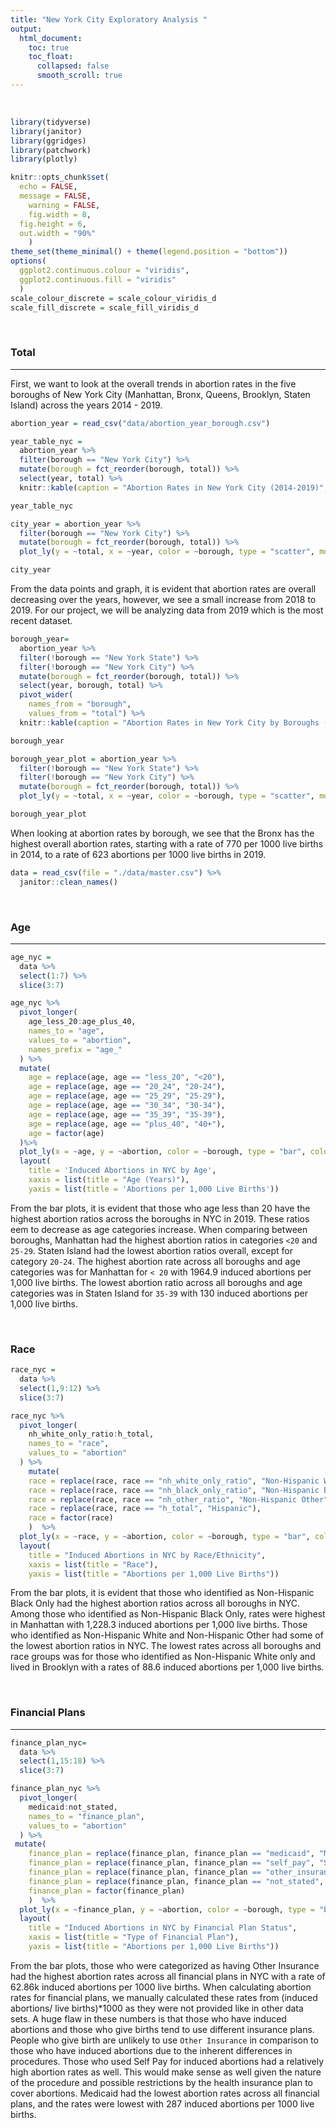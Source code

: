 ```yaml
---
title: "New York City Exploratory Analysis "
output: 
  html_document:
    toc: true
    toc_float:
      collapsed: false
      smooth_scroll: true
---
```


&nbsp; 

```r
library(tidyverse)
library(janitor)
library(ggridges)
library(patchwork)
library(plotly)

knitr::opts_chunk$set(
  echo = FALSE,
  message = FALSE,
	warning = FALSE,
	fig.width = 8, 
  fig.height = 6,
  out.width = "90%"
	)
theme_set(theme_minimal() + theme(legend.position = "bottom"))
options(
  ggplot2.continuous.colour = "viridis",
  ggplot2.continuous.fill = "viridis"
  )
scale_colour_discrete = scale_colour_viridis_d
scale_fill_discrete = scale_fill_viridis_d
```


&nbsp; 

### Total
***

First, we want to look at the overall trends in abortion rates in the five boroughs of New York City (Manhattan, Bronx, Queens, Brooklyn, Staten Island) across the years 2014 - 2019.

```r
abortion_year = read_csv("data/abortion_year_borough.csv")

year_table_nyc = 
  abortion_year %>% 
  filter(borough == "New York City") %>% 
  mutate(borough = fct_reorder(borough, total)) %>% 
  select(year, total) %>% 
  knitr::kable(caption = "Abortion Rates in New York City (2014-2019)", col.names = c("Year", "Abortion rate per 1000 live births"), align = 'lc', format = "simple")

year_table_nyc

city_year = abortion_year %>% 
  filter(borough == "New York City") %>% 
  mutate(borough = fct_reorder(borough, total)) %>% 
  plot_ly(y = ~total, x = ~year, color = ~borough, type = "scatter", mode = "line", colors = "viridis")

city_year
```

From the data points and graph, it is evident that abortion rates are overall decreasing over the years, however, we see a small increase from 2018 to 2019. For our project, we will be analyzing data from 2019 which is the most recent dataset. 

```r
borough_year= 
  abortion_year %>% 
  filter(!borough == "New York State") %>%
  filter(!borough == "New York City") %>%
  mutate(borough = fct_reorder(borough, total)) %>% 
  select(year, borough, total) %>% 
  pivot_wider(
    names_from = "borough",
    values_from = "total") %>% 
  knitr::kable(caption = "Abortion Rates in New York City by Boroughs (2014-2019)", col.names = c("Year", "Bronx", "Brooklyn", "Manhattan", "Queens", "Staten Island"), align = 'lccccc', format = "simple")

borough_year

borough_year_plot = abortion_year %>% 
  filter(!borough == "New York State") %>%
  filter(!borough == "New York City") %>%
  mutate(borough = fct_reorder(borough, total)) %>% 
  plot_ly(y = ~total, x = ~year, color = ~borough, type = "scatter", mode = "line", colors = "viridis")

borough_year_plot
```

When looking at abortion rates by borough, we see that the Bronx has the highest overall abortion rates, starting with a rate of 770 per 1000 live births in 2014, to a rate of 623 abortions per 1000 live births in 2019. 

```r
data = read_csv(file = "./data/master.csv") %>%
  janitor::clean_names()
```

&nbsp; 

### Age
***

```r
age_nyc = 
  data %>%
  select(1:7) %>%
  slice(3:7)

age_nyc %>%
  pivot_longer(
    age_less_20:age_plus_40,
    names_to = "age", 
    values_to = "abortion",
    names_prefix = "age_"
  ) %>%
  mutate(
    age = replace(age, age == "less_20", "<20"),
    age = replace(age, age == "20_24", "20-24"),
    age = replace(age, age == "25_29", "25-29"),
    age = replace(age, age == "30_34", "30-34"),
    age = replace(age, age == "35_39", "35-39"),
    age = replace(age, age == "plus_40", "40+"),
    age = factor(age)
  )%>% 
  plot_ly(x = ~age, y = ~abortion, color = ~borough, type = "bar", colors = "viridis") %>%   
  layout(
    title = 'Induced Abortions in NYC by Age', 
    xaxis = list(title = "Age (Years)"),
    yaxis = list(title = 'Abortions per 1,000 Live Births'))

```

From the bar plots, it is evident that those who age less than 20 have the highest abortion ratios across the boroughs in NYC in 2019. These ratios eem to decrease as age categories increase. When comparing between boroughs, Manhattan had the highest abortion ratios in categories `<20` and `25-29`. Staten Island had the lowest abortion ratios overall, except for category `20-24`. The highest abortion rate across all boroughs and age categories was for Manhattan for `< 20` with 1964.9 induced abortions per 1,000 live births. The lowest abortion ratio across all boroughs and age categories was in Staten Island for `35-39` with 130 induced abortions per 1,000 live births. 

&nbsp; 

### Race

```r
race_nyc = 
  data %>%
  select(1,9:12) %>%
  slice(3:7)

race_nyc %>%
  pivot_longer(
    nh_white_only_ratio:h_total,
    names_to = "race", 
    values_to = "abortion"
  ) %>%
    mutate(
    race = replace(race, race == "nh_white_only_ratio", "Non-Hispanic White Only"),
    race = replace(race, race == "nh_black_only_ratio", "Non-Hispanic Black Only"),
    race = replace(race, race == "nh_other_ratio", "Non-Hispanic Other"),
    race = replace(race, race == "h_total", "Hispanic"),
    race = factor(race)
    )  %>% 
  plot_ly(x = ~race, y = ~abortion, color = ~borough, type = "bar", colors = "viridis") %>%   
  layout(
    title = "Induced Abortions in NYC by Race/Ethnicity", 
    xaxis = list(title = "Race"),
    yaxis = list(title = "Abortions per 1,000 Live Births"))

```

From the bar plots, it is evident that those who identified as Non-Hispanic Black Only had the highest abortion ratios across all boroughs in NYC. Among those who identified as Non-Hispanic Black Only, rates were highest in Manhattan with 1,228.3 induced abortions per 1,000 live births. Those who identified as Non-Hispanic White and Non-Hispanic Other had some of the lowest abortion ratios in NYC. The lowest rates across all boroughs and race groups was for those who identified as Non-Hispanic White only and lived in Brooklyn with a rates of 88.6 induced abortions per 1,000 live births. 

&nbsp; 

### Financial Plans
***

```r
finance_plan_nyc= 
  data %>%
  select(1,15:18) %>%
  slice(3:7)

finance_plan_nyc %>%  
  pivot_longer(
    medicaid:not_stated,
    names_to = "finance_plan", 
    values_to = "abortion"
  ) %>%
 mutate(
    finance_plan = replace(finance_plan, finance_plan == "medicaid", "Medicaid"),
    finance_plan = replace(finance_plan, finance_plan == "self_pay", "Self Pay"),
    finance_plan = replace(finance_plan, finance_plan == "other_insurance", "Other Insurance"),
    finance_plan = replace(finance_plan, finance_plan == "not_stated", "Not Stated"),
    finance_plan = factor(finance_plan)
    )  %>% 
  plot_ly(x = ~finance_plan, y = ~abortion, color = ~borough, type = "bar", colors = "viridis") %>%   
  layout(
    title = "Induced Abortions in NYC by Financial Plan Status", 
    xaxis = list(title = "Type of Financial Plan"),
    yaxis = list(title = "Abortions per 1,000 Live Births"))
```

From the bar plots, those who were categorized as having Other Insurance had the highest abortion rates across all financial plans in NYC with a rate of 62.86k induced abortions per 1000 live births. When calculating abortion rates for financial plans, we manually calculated these rates from (induced abortions/ live births)*1000 as they were not provided like in other data sets. A huge flaw in these numbers is that those who have induced abortions and those who give births tend to use different insurance plans. People who give birth are unlikely to use `Other Insurance` in comparison to those who have induced abortions due to the inherent differences in procedures. Those who used Self Pay for induced abortions had a relatively high abortion rates as well. This would make sense as well given the nature of the procedure and possible restrictions by the health insurance plan to cover abortions. Medicaid had the lowest abortion rates across all financial plans, and the rates were lowest with 287 induced abortions per 1000 live births.
